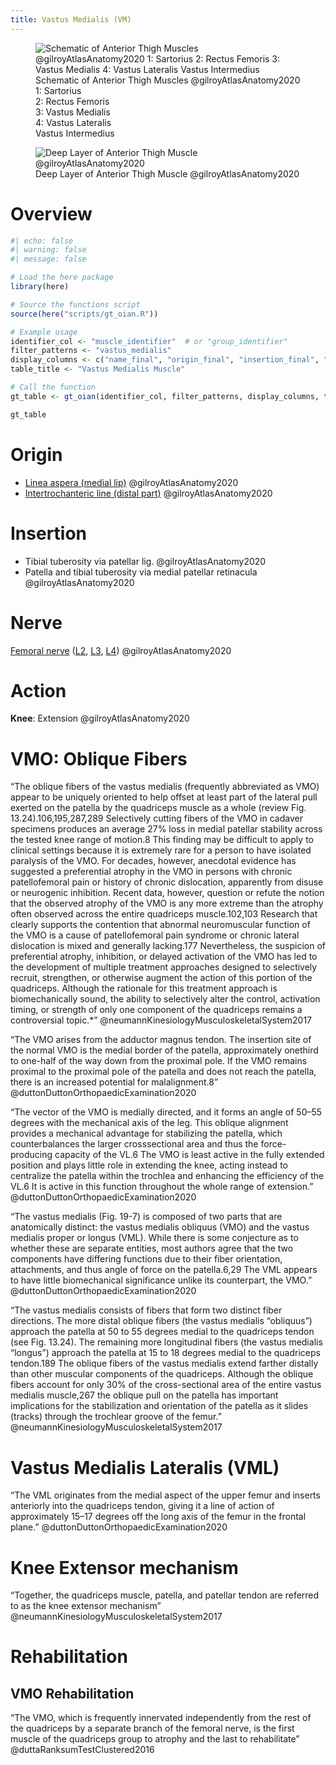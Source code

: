 ```yaml
---
title: Vastus Medialis (VM)
---
```


:::{layout-ncol="3"}

![Schematic of Anterior Thigh Muscles @gilroyAtlasAnatomy2020 </br> 1: Sartorius </br> 2: Rectus Femoris </br> 3: Vastus Medialis </br> 4: Vastus Lateralis </br> Vastus Intermedius](/The Archive/Anatomy/Skeletal Muscles/Lower limb muscles/Thigh Muscles/Anterior Thigh Muscles/images/gilroyatlas fig31.24a anterior thigh muscles schematic.png)


![Deep Layer of Anterior Thigh Muscle @gilroyAtlasAnatomy2020](/The Archive/Anatomy/Skeletal Muscles/Lower limb muscles/Thigh Muscles/Anterior Thigh Muscles/images/gilroyatlas fig31.24c anterior thigh muscles deep layer.png)

:::


# Overview

```r
#| echo: false
#| warning: false
#| message: false

# Load the here package
library(here)

# Source the functions script
source(here("scripts/gt_oian.R"))

# Example usage
identifier_col <- "muscle_identifier"  # or "group_identifier"
filter_patterns <- "vastus_medialis"
display_columns <- c("name_final", "origin_final", "insertion_final", "innervation_final", "action_final")
table_title <- "Vastus Medialis Muscle"

# Call the function
gt_table <- gt_oian(identifier_col, filter_patterns, display_columns, table_title)

gt_table
```

# Origin {#origin}

- [Linea aspera (medial lip)]({{< var ref-femur-bone.linea-aspera >}}) @gilroyAtlasAnatomy2020
- [Intertrochanteric line (distal part)]({{< var ref-femur-bone.intertrochanteric-line >}}) @gilroyAtlasAnatomy2020

# Insertion {#insertion}

- Tibial tuberosity via patellar lig. @gilroyAtlasAnatomy2020
- Patella and tibial tuberosity via medial patellar retinacula @gilroyAtlasAnatomy2020

# Nerve

[Femoral nerve]({{< var ref-femoral-nerve.path >}}) ([L2]({{< var ref-nerve-root.l2 >}}), [L3]({{< var ref-nerve-root.l3 >}}), [L4]({{< var ref-nerve-root.l4 >}})) @gilroyAtlasAnatomy2020

# Action {#action}

**Knee**: Extension @gilroyAtlasAnatomy2020 


# VMO: Oblique Fibers

"The oblique fibers of the vastus medialis (frequently abbreviated as VMO) appear to be uniquely oriented to help offset at least part of the lateral pull exerted on the patella by the quadriceps muscle as a whole (review Fig. 13.24).106,195,287,289 Selectively cutting fibers of the VMO in cadaver specimens produces an average 27% loss in medial patellar stability across the tested knee range of motion.8 This finding may be difficult to apply to clinical settings because it is extremely rare for a person to have isolated paralysis of the VMO. For decades, however, anecdotal evidence has suggested a preferential atrophy in the VMO in persons with chronic patellofemoral pain or history of chronic dislocation, apparently from disuse or neurogenic inhibition. Recent data, however, question or refute the notion that the observed atrophy of the VMO is any more extreme than the atrophy often observed across the entire quadriceps muscle.102,103 Research that clearly supports the contention that abnormal neuromuscular function of the VMO is a cause of patellofemoral pain syndrome or chronic lateral dislocation is mixed and generally lacking.177 Nevertheless, the suspicion of preferential atrophy, inhibition, or delayed activation of the VMO has led to the development of multiple treatment approaches designed to selectively recruit, strengthen, or otherwise augment the action of this portion of the quadriceps. Although the rationale for this treatment approach is biomechanically sound, the ability to selectively alter the control, activation timing, or strength of only one component of the quadriceps remains a controversial topic.*" @neumannKinesiologyMusculoskeletalSystem2017 

"The VMO arises from the adductor magnus tendon. The insertion site of the normal VMO is the medial border of the patella, approximately onethird to one-half of the way down from the proximal pole. If the VMO remains proximal to the proximal pole of the patella and does not reach the patella, there is an increased potential for malalignment.8" @duttonDuttonOrthopaedicExamination2020 

"The vector of the VMO is medially directed, and it forms an angle of 50–55 degrees with the mechanical axis of the leg. This oblique alignment provides a mechanical advantage for stabilizing the patella, which counterbalances the larger crosssectional area and thus the force-producing capacity of the VL.6 The VMO is least active in the fully extended position and plays little role in extending the knee, acting instead to centralize the patella within the trochlea and enhancing the efficiency of the VL.6 It is active in this function throughout the whole range of extension." @duttonDuttonOrthopaedicExamination2020 

"The vastus medialis (Fig. 19-7) is composed of two parts that are anatomically distinct: the vastus medialis obliquus (VMO) and the vastus medialis proper or longus (VML). While there is some conjecture as to whether these are separate entities, most authors agree that the two components have differing functions due to their fiber orientation, attachments, and thus angle of force on the patella.6,29 The VML appears to have little biomechanical significance unlike its counterpart, the VMO." @duttonDuttonOrthopaedicExamination2020 




"The vastus medialis consists of fibers that form two distinct fiber directions. The more distal oblique fibers (the vastus medialis “obliquus”) approach the patella at 50 to 55 degrees medial to the quadriceps tendon (see Fig. 13.24). The remaining more longitudinal fibers (the vastus medialis “longus”) approach the patella at 15 to 18 degrees medial to the quadriceps tendon.189 The oblique fibers of the vastus medialis extend farther distally than other muscular components of the quadriceps. Although the oblique fibers account for only 30% of the cross-sectional area of the entire vastus medialis muscle,267 the oblique pull on the patella has important implications for the stabilization and orientation of the patella as it slides (tracks) through the trochlear groove of the femur." @neumannKinesiologyMusculoskeletalSystem2017

# Vastus Medialis Lateralis (VML)

"The VML originates from the medial aspect of the upper femur and inserts anteriorly into the quadriceps tendon, giving it a line of action of approximately 15–17 degrees off the long axis of the femur in the frontal plane." @duttonDuttonOrthopaedicExamination2020 

# Knee Extensor mechanism

"Together, the quadriceps muscle, patella, and patellar tendon are referred to as the knee extensor mechanism" @neumannKinesiologyMusculoskeletalSystem2017 



# Rehabilitation
## VMO Rehabilitation

"The VMO, which is frequently innervated independently from the rest of the quadriceps by a separate branch of the femoral nerve, is the first muscle of the quadriceps group to atrophy and the last to rehabilitate" @duttaRanksumTestClustered2016


